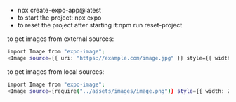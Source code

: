 - npx create-expo-app@latest
- to start the project: npx expo
- to reset the project after starting it:npm run reset-project

to get images from external sources:
```sh
import Image from "expo-image";
<Image source={{ uri: "https://example.com/image.jpg" }} style={{ width: 200, height: 200 }} />
```

to get images from local sources:
```sh   
import Image from "expo-image";
<Image source={require("../assets/images/image.png")} style={{ width: 200, height: 200 }} />
```

